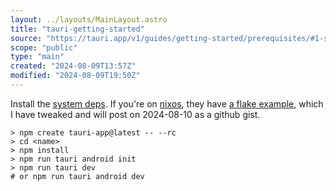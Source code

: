 ```yaml
---
layout: ../layouts/MainLayout.astro
title: "tauri-getting-started"
source: "https://tauri.app/v1/guides/getting-started/prerequisites/#1-system-dependencies"
scope: "public"
type: "main"
created: "2024-08-09T13:57Z"
modified: "2024-08-09T19:50Z"
---
```


Install the [system deps](https://v2.tauri.app/start/prerequisites/#system-dependencies). If you're on [nixos](/nixos), they have [a flake example](https://tauri.app/v1/guides/getting-started/prerequisites/#1-system-dependencies), which I have tweaked and will post on 2024-08-10 as a github gist.

```shell
> npm create tauri-app@latest -- --rc
> cd <name>
> npm install
> npm run tauri android init
> npm run tauri dev
# or npm run tauri android dev
```